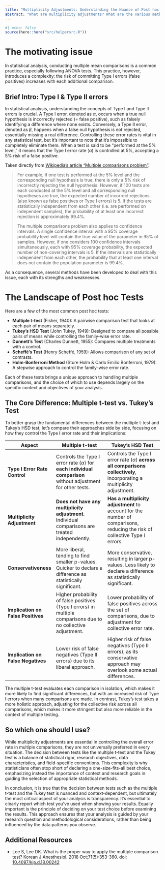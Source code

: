 ```yaml
---
title: "Multiplicity Adjustments: Understanding the Nuance of Post hoc Tests"
abstract: "What are multiplicity adjustments? What are the various methods for multiple mean comparisons, including the t-test, Tukey test, and others, highlighting their purposes and differences."
---
```


```r
#| echo: false
source(here::here("src/helpersrc.R"))
```

# The motivating issue

In statistical analysis, conducting multiple mean comparisons is a common practice, especially following ANOVA tests. This practice, however, introduces a complexity: the risk of committing Type I errors (false positives) increases with each additional comparison.

::: callout-note
## Brief Intro: Type I & Type II errors

In statistical analysis, understanding the concepts of Type I and Type II errors is crucial. A Type I error, denoted as $\alpha$, occurs when a true null hypothesis is incorrectly rejected (= false positive), such as falsely identifying a difference where none exists. Conversely, a Type II error, denoted as $\beta$, happens when a false null hypothesis is not rejected, essentially missing a real difference. Controlling these error rates is vital in any statistical test, but it's important to note that it's impossible to completely eliminate them. When a test is said to be "performed at the 5% level," it means that the Type I error rate ($\alpha$) is controlled at 5%, accepting a 5% risk of a false positive.
:::

Taken directly from [Wikipedia's article "Multiple comparisons problem"](https://en.wikipedia.org/wiki/Multiple_comparisons_problem):

> For example, if one test is performed at the 5% level and the corresponding null hypothesis is true, there is only a 5% risk of incorrectly rejecting the null hypothesis. However, if 100 tests are each conducted at the 5% level and all corresponding null hypotheses are true, the expected number of incorrect rejections (also known as false positives or Type I errors) is 5. If the tests are statistically independent from each other (i.e. are performed on independent samples), the probability of at least one incorrect rejection is approximately 99.4%.
>
> The multiple comparisons problem also applies to confidence intervals. A single confidence interval with a 95% coverage probability level will contain the true value of the parameter in 95% of samples. However, if one considers 100 confidence intervals simultaneously, each with 95% coverage probability, the expected number of non-covering intervals is 5. If the intervals are statistically independent from each other, the probability that at least one interval does not contain the population parameter is 99.4%.

As a consequence, several methods have been developed to deal with this issue, each with its strengths and weaknesses.

# The Landscape of Post hoc Tests

Here are a few of the most common post hoc tests:

-   **Multiple t-test** (Fisher, 1940): A pairwise comparison test that looks at each pair of means separately.
-   **Tukey's HSD Test** (John Tukey, 1949): Designed to compare all possible pairs of means while controlling the family-wise error rate.
-   **Dunnett's Test** (Charles Dunnett, 1955): Compares multiple treatments with a control.
-   **Scheffé's Test** (Henry Scheffé, 1959): Allows comparison of any set of contrasts.
-   **Holm-Bonferroni Method** (Sture Holm & Carlo Emilio Bonferroni, 1979): A stepwise approach to control the family-wise error rate.

Each of these tests brings a unique approach to handling multiple comparisons, and the choice of which to use depends largely on the specific context and objectives of your analysis.

## The Core Difference: Multiple t-test vs. Tukey's Test

To better grasp the fundamental differences between the multiple t-test and Tukey's HSD test, let's compare their approaches side by side, focusing on how they control the Type I error rate and their implications:

| Aspect                            | Multiple t-test                                                                                                   | Tukey's HSD Test                                                                                                                   |
|-----------------------------------|-------------------------------------------------------------------------------------------------------------------|------------------------------------------------------------------------------------------------------------------------------------|
| **Type I Error Rate Control**     | Controls the Type I error rate ($\alpha$) for **each individual comparison** without adjustment for other tests. | Controls the Type I error rate ($\alpha$) **across all comparisons collectively**, incorporating a multiplicity adjustment.         |
| **Multiplicity Adjustment**       | **Does not have any multiplicity adjustment**. Individual comparisons are treated independently.                  | **Has a multiplicity adjustment** to account for the number of comparisons, reducing the risk of collective Type I errors.         |
| **Conservativeness**              | More liberal, tending to find smaller p-values. Quicker to declare a difference as statistically significant.    | More conservative, resulting in larger p-values. Less likely to declare a difference as statistically significant.                |
| **Implication on False Positives**| Higher probability of false positives (Type I errors) in multiple comparisons due to no collective adjustment.   | Lower probability of false positives across the set of comparisons, due to adjustment for collective error rate.                   |
| **Implication on False Negatives**| Lower risk of false negatives (Type II errors) due to its liberal approach.                                       | Higher risk of false negatives (Type II errors), as its conservative approach may overlook some actual differences.                |

The multiple t-test evaluates each comparison in isolation, which makes it more likely to find significant differences, but with an increased risk of Type I errors when many comparisons are made. In contrast, Tukey's test takes a more holistic approach, adjusting for the collective risk across all comparisons, which makes it more stringent but also more reliable in the context of multiple testing.

## So which one should I use?

While multiplicity adjustments are essential in controlling the overall error rate in multiple comparisons, they are not universally preferred in every situation. The decision between tests like the multiple t-test and the Tukey test is a balance of statistical rigor, research objectives, data characteristics, and field-specific conventions. This complexity is why statisticians often stop short of declaring a one-size-fits-all best choice, emphasizing instead the importance of context and research goals in guiding the selection of appropriate statistical methods.

In conclusion, it is true that the decision between tests such as the multiple t-test and the Tukey test is nuanced and context-dependent, but ultimately the most critical aspect of your analysis is transparency. It's essential to clearly report which test you've used when showing your results. Equally important is the principle of deciding on your test choice before examining the results. This approach ensures that your analysis is guided by your research question and methodological considerations, rather than being influenced by the data patterns you observe. 

::: {.callout-tip collapse="true"}
## Additional Resources

-   Lee S, Lee DK. What is the proper way to apply the multiple comparison test? Korean J Anesthesiol. 2018 Oct;71(5):353-360. doi: [10.4097/kja.d.18.00242](https://www.ncbi.nlm.nih.gov/pmc/articles/PMC6193594/)
:::
